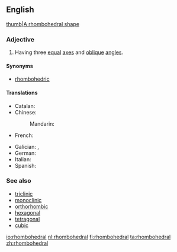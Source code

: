 ==English==
[[image:Rhombohedral.svg|thumb|A rhombohedral shape]]

===Adjective===
{{en-adj|-}}

# {{context|crystallography|lang=en}} Having three [[equal]] [[axes]] and [[oblique]] [[angle]]s.

====Synonyms====
* [[rhombohedric]]

====Translations====
{{trans-top|having three equal axes and oblique angles}}
* Catalan: {{t|ca|romboèdric}}
* Chinese:
*: Mandarin: {{t|cmn|菱方|tr=língfāng|sc=Hani}}
* French: {{t+|fr|rhomboédrique}}
{{trans-mid}}
* Galician: {{t|gl|trigonal}}, {{t|gl|romboédrico}}
* German: {{t|de|rhomboedrisch}}
* Italian: {{t|it|romboedrico}}
* Spanish: {{t|es|romboédrico}}
{{trans-bottom}}

===See also===
* [[triclinic]]
* [[monoclinic]]
* [[orthorhombic]]
* [[hexagonal]]
* [[tetragonal]]
* [[cubic]]

[[io:rhombohedral]]
[[nl:rhombohedral]]
[[fi:rhombohedral]]
[[ta:rhombohedral]]
[[zh:rhombohedral]]